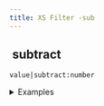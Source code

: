 ```yaml
---
title: XS Filter -sub
---
```


## <img src="../assets/docuBadge (11).png" alt="" data-size="line"> subtract <a href="#xssub" id="xssub"></a>

`value|subtract:number`

<details>

<summary>Examples</summary>

```javascript
5|subtract:3       // Returns 2
10|subtractub:15     // Returns -5
```

</details>

